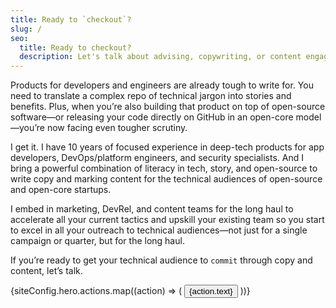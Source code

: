 ```yaml
---
title: Ready to `checkout`?
slug: /
seo:
  title: Ready to checkout?
  description: Let's talk about advising, copywriting, or content engagements targeting the technical audiences of open-source startup.
---
```



<p class="text-xl leading-relaxed">Products for developers and engineers are already tough to write for. You need to translate a complex repo of technical jargon into stories and benefits. Plus, when you’re also building that product on top of open-source software—or releasing your code directly on GitHub in an open-core model—you’re now facing even tougher scrutiny.</p>

I get it. I have <span class="text-purple font-bold">10 years of focused experience</span> in deep-tech products for app developers, DevOps/platform engineers, and security specialists. And I bring a powerful combination of literacy in tech, story, and open-source to write copy and marking content for the technical audiences of open-source and open-core startups.

I embed in marketing, DevRel, and content teams for the long haul to accelerate all your current tactics and upskill your existing team so you start to excel in all your outreach to technical audiences—not just for a single campaign or quarter, but <span class="text-orange font-bold">for the long haul</span>.

If you’re ready to get your technical audience to `commit` through copy and content, let’s talk.

<div class="flex flex-wrap gap-4 mt-16">
  {siteConfig.hero.actions.map((action) => (
    <Button href={action.href}>{action.text}</Button>
  ))}
</div>
